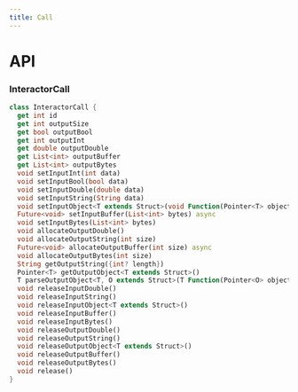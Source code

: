 ```yaml
---
title: Call
---
```


# API

### InteractorCall 

```dart title="Declaration"
class InteractorCall {
  get int id
  get int outputSize
  get bool outputBool
  get int outputInt
  get double outputDouble
  get List<int> outputBuffer
  get List<int> outputBytes
  void setInputInt(int data) 
  void setInputBool(bool data)
  void setInputDouble(double data)
  void setInputString(String data)
  void setInputObject<T extends Struct>(void Function(Pointer<T> object)? configurator) 
  Future<void> setInputBuffer(List<int> bytes) async 
  void setInputBytes(List<int> bytes)
  void allocateOutputDouble()
  void allocateOutputString(int size)
  Future<void> allocateOutputBuffer(int size) async 
  void allocateOutputBytes(int size) 
  String getOutputString({int? length})
  Pointer<T> getOutputObject<T extends Struct>()
  T parseOutputObject<T, O extends Struct>(T Function(Pointer<O> object) mapper) 
  void releaseInputDouble()
  void releaseInputString()
  void releaseInputObject<T extends Struct>()
  void releaseInputBuffer()
  void releaseInputBytes()
  void releaseOutputDouble()
  void releaseOutputString()
  void releaseOutputObject<T extends Struct>()
  void releaseOutputBuffer()
  void releaseOutputBytes()
  void release()
}

```